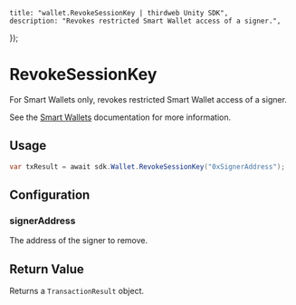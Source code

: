 
	title: "wallet.RevokeSessionKey | thirdweb Unity SDK",
	description: "Revokes restricted Smart Wallet access of a signer.",
});

# RevokeSessionKey

For Smart Wallets only, revokes restricted Smart Wallet access of a signer.

See the [Smart Wallets](/unity/wallets/providers/account-abstraction) documentation for more information.

## Usage

```csharp
var txResult = await sdk.Wallet.RevokeSessionKey("0xSignerAddress");
```

## Configuration

### signerAddress

The address of the signer to remove.

## Return Value

Returns a `TransactionResult` object.
